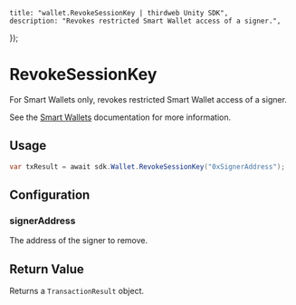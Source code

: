 
	title: "wallet.RevokeSessionKey | thirdweb Unity SDK",
	description: "Revokes restricted Smart Wallet access of a signer.",
});

# RevokeSessionKey

For Smart Wallets only, revokes restricted Smart Wallet access of a signer.

See the [Smart Wallets](/unity/wallets/providers/account-abstraction) documentation for more information.

## Usage

```csharp
var txResult = await sdk.Wallet.RevokeSessionKey("0xSignerAddress");
```

## Configuration

### signerAddress

The address of the signer to remove.

## Return Value

Returns a `TransactionResult` object.
